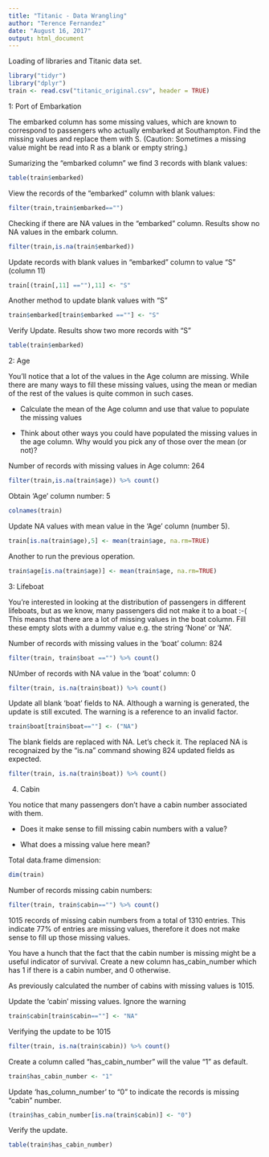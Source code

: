 ---
title: "Titanic - Data Wrangling"
author: "Terence Fernandez"
date: "August 16, 2017"
output: html_document
---

Loading of libraries and Titanic data set.

```{r}
library("tidyr")
library("dplyr")
train <- read.csv("titanic_original.csv", header = TRUE)

```

1: Port of Embarkation

The embarked column has some missing values, which are known to correspond to passengers who actually embarked at Southampton. Find the missing values and replace them with S. (Caution: Sometimes a missing value might be read into R as a blank or empty string.)

Sumarizing the "embarked column" we find 3 records with blank values:

```{r}
table(train$embarked)

```

View the records of the "embarked" column with blank values: 

```{r}
filter(train,train$embarked=="")

```

Checking if there are NA values in the "embarked" column. Results show no NA values in the embark column.

```{r}
filter(train,is.na(train$embarked))

```

Update records with blank values in "embarked" column to value "S" (column 11)

```{r}
train[(train[,11] ==""),11] <- "S"

```

Another method to update blank values with "S"

```{r}
train$embarked[train$embarked ==""] <- "S"

```

Verify Update. Results show two more records with "S"

```{r}
table(train$embarked)

```



2: Age

You’ll notice that a lot of the values in the Age column are missing. While there are many ways to fill these missing values, using the mean or median of the rest of the values is quite common in such cases.

 - Calculate the mean of the Age column and use that value to populate the missing     values

 - Think about other ways you could have populated the missing values in the age       column. Why would you pick any of those over the mean (or not)?

Number of records with missing values in Age column: 264

```{r}
filter(train,is.na(train$age)) %>% count()

```

Obtain 'Age' column number: 5

```{r}
colnames(train)

```

Update NA values with mean value in the 'Age' column (number 5).

```{r}
train[is.na(train$age),5] <- mean(train$age, na.rm=TRUE)

```

Another to run the previous operation.

```{r}
train$age[is.na(train$age)] <- mean(train$age, na.rm=TRUE)

```



3: Lifeboat

You’re interested in looking at the distribution of passengers in different lifeboats, but as we know, many passengers did not make it to a boat :-( This means that there are a lot of missing values in the boat column. Fill these empty slots with a dummy value e.g. the string 'None' or 'NA'.

Number of records with missing values in the 'boat' column: 824

```{r}
filter(train, train$boat =="") %>% count()

```

NUmber of records with NA value in the 'boat' column: 0

```{r}
filter(train, is.na(train$boat)) %>% count()

```

Update all blank 'boat' fields to NA. Although a warning is generated, the update is still excuted. The warning is a reference to an invalid factor.

```{r}
train$boat[train$boat==""] <- ("NA")

```

The blank fields are replaced with NA. Let's check it. The replaced NA is recognaized by the "is.na" command showing 824 updated fields as expected.

```{r}
filter(train, is.na(train$boat)) %>% count()

```


4. Cabin

You notice that many passengers don’t have a cabin number associated with them.

 - Does it make sense to fill missing cabin numbers with a value?

 - What does a missing value here mean?


Total data.frame dimension:

```{r}
dim(train)

```

Number of records missing cabin numbers:
```{r}
filter(train, train$cabin=="") %>% count()

```

1015 records of missing cabin numbers from a total of 1310 entries. This indicate 77% of entries are missing values, therefore it does not make sense to fill up those missing values.

You have a hunch that the fact that the cabin number is missing might be a useful indicator of survival. Create a new column has_cabin_number which has 1 if there is a cabin number, and 0 otherwise.

As previously calculated the number of cabins with missing values is 1015.

Update the 'cabin' missing values. Ignore the warning
```{r}
train$cabin[train$cabin==""] <- "NA"

```

Verifying the update to be 1015
```{r}
filter(train, is.na(train$cabin)) %>% count()

```

Create a column called "has_cabin_number" will the value "1" as default.
```{r}
train$has_cabin_number <- "1"

```

Update 'has_column_number' to "0" to indicate the records is missing "cabin" number.
```{r}
(train$has_cabin_number[is.na(train$cabin)] <- "0")

```

Verify the update.
```{r}
table(train$has_cabin_number)

```

